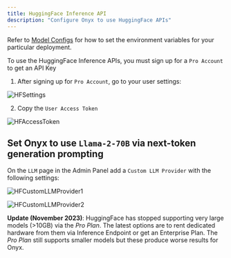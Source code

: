 ```yaml
---
title: HuggingFace Inference API
description: "Configure Onyx to use HuggingFace APIs"
---
```


Refer to [Model Configs](https://docs.onyx.app/gen_ai_configs/overview#model-configs) for how to set the
environment variables for your particular deployment.

To use the HuggingFace Inference APIs, you must sign up for a `Pro Account` to get an API Key

1. After signing up for `Pro Account`, go to your user settings:

![HFSettings](/assets/images/gen_ai/HFSettings.png)

2. Copy the `User Access Token`

![HFAccessToken](/assets/images/gen_ai/HFAccessToken.png)

## Set Onyx to use `Llama-2-70B` via next-token generation prompting

On the `LLM` page in the Admin Panel add a `Custom LLM Provider` with the following settings:

![HFCustomLLMProvider1](/assets/images/gen_ai/HFCustomLLMProvider1.png)

![HFCustomLLMProvider2](/assets/images/gen_ai/HFCustomLLMProvider2.png)

**Update (November 2023)**: HuggingFace has stopped supporting very large models (>10GB) via the _Pro Plan_.
The latest options are to rent dedicated hardware from them via Inference Endpoint or get an Enterprise Plan.
The _Pro Plan_ still supports smaller models but these produce worse results for Onyx.
